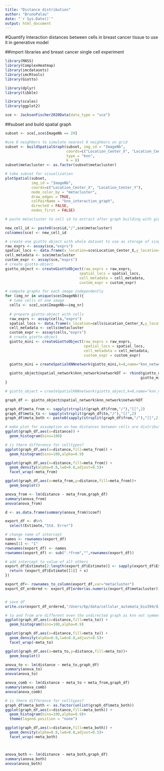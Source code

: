 ```yaml
---
title: "Distance distribution"
author: "BrunoPalau"
date: "`r Sys.Date()`"
output: html_document
---
```


#Quantify Interaction distances between cells in breast cancer tissue to use it in generative model

##import libraries and breast cancer single cell experiment
```r
library(MASS)
library(ComplexHeatmap)
library(imcdatasets)
library(imcRtools)
library(Giotto)

library(dplyr)
library(tibble)

library(scales)
library(ggplot2)

sce <- JacksonFischer2020Data(data_type = "sce")
```

##subset and build spatial graph
```r

subset <- sce[,sce$ImageNb == 29]

#use 8 neighbors to simulate nearest 8 neighbors on grid
subset <- buildSpatialGraph(subset, img_id = "ImageNb",
                            coords=c("Location_Center_X", "Location_Center_Y"),     
                            type = "knn",
                            k = 8)
subset$metacluster <- as.factor(subset$metacluster)

# take subset for visualization
plotSpatial(subset,
            img_id = "ImageNb",
            coords=c("Location_Center_X", "Location_Center_Y"),
            node_color_by = "metacluster",
            draw_edges = TRUE,
            colPairName = "knn_interaction_graph",
            directed = FALSE,
            nodes_first = FALSE)
```

```r
# paste metacluster to cell id to extract after graph building with giotto

new_cell_id <- paste0(sce$id,"/",sce$metacluster)
colnames(sce) <- new_cell_id
```


```r
# create one giotto object with whole dataset to use as storage of single networks
raw_exprs <- assay(sce,"exprs")
spatial_locs <- data.frame(x_location=sce$Location_Center_X,y_location=sce$Location_Center_Y)
cell_metadata <- sce$metacluster
custom_expr <- assay(sce,"exprs")
# create giotto-object
giotto_object <- createGiottoObject(raw_exprs = raw_exprs,
                                  spatial_locs = spatial_locs,
                                  cell_metadata = cell_metadata,
                                  custom_expr = custom_expr)
```

```r
# compute graphs for each image independently 
for (img_nr in unique(sce$ImageNb)){
  # take cells of one image
  cells <- sce[,sce$ImageNb==img_nr]
    
  # prepare giotto-object with cells
  raw_exprs <- assay(cells,"exprs")
  spatial_locs <- data.frame(x_location=cells$Location_Center_X,y_location=cells$Location_Center_Y)
  cell_metadata <- cells$metacluster
  custom_expr <- assay(cells,"exprs")
  # create giotto-object
  giotto_mini <- createGiottoObject(raw_exprs = raw_exprs,
                                    spatial_locs = spatial_locs,
                                    cell_metadata = cell_metadata,
                                    custom_expr = custom_expr)

  giotto_mini = createSpatialKNNnetwork(giotto_mini,k=8,name="knn_network")
    
  giotto_object@spatial_network$knn_network$networkDT <- rbind(giotto_object@spatial_network$knn_network$networkDT,
                                                              giotto_mini@spatial_network$knn_network$networkDT)
}


```

```r
# giotto_object = createSpatialKNNnetwork(giotto_object,k=8,name="knn_network")

graph_df <- giotto_object@spatial_network$knn_network$networkDT
```

```r
graph_df$meta_from <- sapply(strsplit(graph_df$from,"/"),"[[",2)
graph_df$meta_to <- sapply(strsplit(graph_df$to,"/"),"[[",2)
graph_df$meta_both <- paste0(sapply(strsplit(graph_df$from,"/"),"[[",2),"-",sapply(strsplit(graph_df$to,"/"),"[[",2))

```


```r
# make plot for assumption on how distances between cells are distributed -> normally distributed
ggplot(graph_df,aes(x=distance)) + 
  geom_histogram(bins=100)

```

```r

# is there difference for celltypes?
ggplot(graph_df,aes(x=distance,fill=meta_from)) + 
  geom_histogram(bins=100,alpha=0.9)

ggplot(graph_df,aes(x=distance,fill=meta_from)) + 
  geom_density(alpha=0.8,lwd=0.8,adjust=0.5)+
  facet_wrap(~meta_from)

ggplot(graph_df,aes(x=meta_from,y=distance,fill=meta_from))+
  geom_boxplot()

anova_from <- lm(distance ~ meta_from,graph_df)
summary(anova_from)
anova(anova_from)
```

```r
d <- as.data.frame(summary(anova_from)$coef)

export_df <- d%>%
  select(Estimate,"Std. Error")

# change name of intercept
names <- rownames(export_df)
names[1] <- "1"
rownames(export_df) <- names
rownames(export_df) <- sub(".*from","",rownames(export_df))

# add intercept to value of all others
export_df$Estimate[2:length(export_df$Estimate)] <- sapply(export_df$Estimate[2:length(export_df$Estimate)],function(x){
  return (export_df$Estimate[[1]] + x)
})

export_df<- rownames_to_column(export_df,var="metacluster")
export_df_ordered <- export_df[order(as.numeric(export_df$metacluster)),]


# save df
write.csv(export_df_ordered,"/Users/bp/data/cellular_automata_bio394/distance_matrix.csv",row.names = FALSE)

```


```r

# to and from are different even tho undirected graph as knn not symmetrical
ggplot(graph_df,aes(x=distance,fill=meta_to)) + 
  geom_histogram(bins=100,alpha=0.9)

ggplot(graph_df,aes(x=distance,fill=meta_to)) + 
  geom_density(alpha=0.8,lwd=0.8,adjust=0.5)+
  facet_wrap(~meta_to)

ggplot(graph_df,aes(x=meta_to,y=distance,fill=meta_to))+
  geom_boxplot()

anova_to <- lm(distance ~ meta_to,graph_df)
summary(anova_to)
anova(anova_to)
```

```r
anova_comb <- lm(distance ~ meta_to + meta_from,graph_df)
summary(anova_comb)
anova(anova_comb)
```


```r

# is there difference for celltypes?
graph_df$meta_both <- as.factor(unlist(graph_df$meta_both))
ggplot(graph_df,aes(x=distance,fill=meta_both)) + 
  geom_histogram(bins=100,alpha=0.9)+
  theme(legend.position = "none")

ggplot(graph_df,aes(x=distance,fill=meta_both)) + 
  geom_density(alpha=0.8,lwd=0.8,adjust=0.5)+
  facet_wrap(~meta_both)



anova_both <- lm(distance ~ meta_both,graph_df)
summary(anova_both)
anova(anova_both)
```
